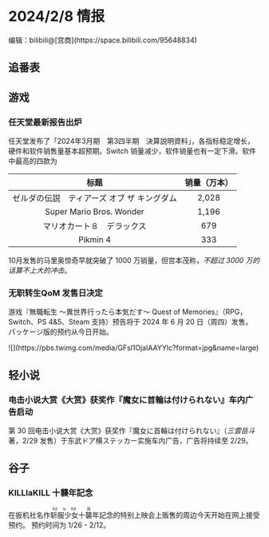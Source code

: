 # 2024/2/8 情报


<p style={{ textAlign: 'end' }}>编辑：bilibili@[宫商](https://space.bilibili.com/95648834)</p>


## 追番表


<AnimeColumns day={4} time="2024Q1" />


## 游戏

### 任天堂最新报告出炉

任天堂发布了「2024年3月期　第3四半期　決算説明資料」，各指标稳定增长，硬件和软件销售量基本超预期。Switch 销量减少，软件销量也有一定下滑。软件中最高的四款为

|标题|销量（万本）|
|:--:|:--:|
|ゼルダの伝説　ティアーズ オブ ザ キングダム|2,028|
|Super Mario Bros. Wonder|1,196|
|マリオカート８　デラックス|679|
|Pikmin 4|333|

10月发售的马里奥惊奇早就突破了 1000 万销量，但宫本茂称，<i>不超过 3000 万的话算不上大的冲击</i>。


### 无职转生QoM 发售日决定

游戏『無職転生 ～異世界行ったら本気だす～ Quest of Memories』（RPG，Switch、PS 4&5、Steam 支持）预告将于 2024 年 6 月 20 日（周四）发售。
パッケージ版的预约从今日开始。

<div className="flex flex-col items-center my-4">
  <div className="max-w-[600px] w-[90%]">
    ![](https://pbs.twimg.com/media/GFsl1OjaIAAYYlc?format=jpg&name=large)
  </div>
</div>


## 轻小说

### 电击小说大赏《大赏》获奖作『魔女に首輪は付けられない』车内广告启动

第 30 回电击小说大赏《大赏》获奖作『魔女に首輪は付けられない』（<em>三雲岳斗</em>著，2/29 发售）于东武ドア横ステッカー实施车内广告，广告将持续至 2/29。


## 谷子

### KILLlaKILL 十襲年記念

在扳机社名作<ruby>斩服少女<rt>Kill la Kill</rt></ruby>十<ruby>襲<rt>周</rt></ruby>年記念的特别上映会上贩售的周边今天开始在网上接受预约。
预约时间为 1/26 - 2/12。
